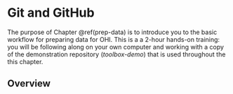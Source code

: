 # Git and GitHub {#git-github}

The purpose of Chapter \@ref(prep-data) is to introduce you to the basic workflow for preparing data for OHI. This is a a 2-hour hands-on training: you will be following along on your own computer and working with a copy of the demonstration repository (_toolbox-demo_) that is used throughout the this chapter.


## Overview
